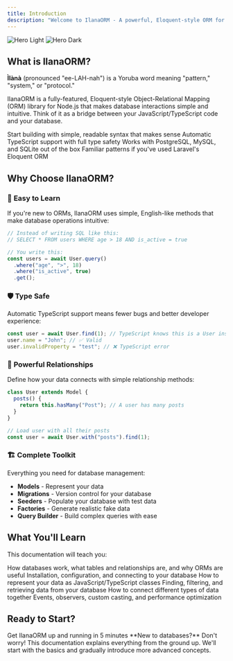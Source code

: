 ```yaml
---
title: Introduction
description: "Welcome to IlanaORM - A powerful, Eloquent-style ORM for Node.js"
---
```


<img className="block dark:hidden" src="/images/logo.png" alt="Hero Light" />
<img className="hidden dark:block" src="/images/logo.png" alt="Hero Dark" />

## What is IlanaORM?

**Ìlànà** (pronounced "ee-LAH-nah") is a Yoruba word meaning "pattern," "system," or "protocol."

IlanaORM is a fully-featured, Eloquent-style Object-Relational Mapping (ORM) library for Node.js that makes database interactions simple and intuitive. Think of it as a bridge between your JavaScript/TypeScript code and your database.

<CardGroup cols={2}>
  <Card title="Beginner Friendly" icon="graduation-cap" href="/quickstart">
    Start building with simple, readable syntax that makes sense
  </Card>
  <Card title="TypeScript Ready" icon="code" href="/essentials/models">
    Automatic TypeScript support with full type safety
  </Card>
  <Card title="Database Agnostic" icon="database" href="/database/connections">
    Works with PostgreSQL, MySQL, and SQLite out of the box
  </Card>
  <Card title="Laravel Inspired" icon="heart" href="/essentials/relationships">
    Familiar patterns if you've used Laravel's Eloquent ORM
  </Card>
</CardGroup>

## Why Choose IlanaORM?

### 🚀 **Easy to Learn**

If you're new to ORMs, IlanaORM uses simple, English-like methods that make database operations intuitive:

```javascript
// Instead of writing SQL like this:
// SELECT * FROM users WHERE age > 18 AND is_active = true

// You write this:
const users = await User.query()
  .where("age", ">", 18)
  .where("is_active", true)
  .get();
```

### 🛡️ **Type Safe**

Automatic TypeScript support means fewer bugs and better developer experience:

```typescript
const user = await User.find(1); // TypeScript knows this is a User instance
user.name = "John"; // ✅ Valid
user.invalidProperty = "test"; // ❌ TypeScript error
```

### 🔗 **Powerful Relationships**

Define how your data connects with simple relationship methods:

```javascript
class User extends Model {
  posts() {
    return this.hasMany("Post"); // A user has many posts
  }
}

// Load user with all their posts
const user = await User.with("posts").find(1);
```

### 🏗️ **Complete Toolkit**

Everything you need for database management:

- **Models** - Represent your data
- **Migrations** - Version control for your database
- **Seeders** - Populate your database with test data
- **Factories** - Generate realistic fake data
- **Query Builder** - Build complex queries with ease

## What You'll Learn

This documentation will teach you:

<AccordionGroup>
  <Accordion title="Database Basics" icon="database">
    How databases work, what tables and relationships are, and why ORMs are
    useful
  </Accordion>

  <Accordion title="Setting Up IlanaORM" icon="gear">
    Installation, configuration, and connecting to your database
  </Accordion>

  <Accordion title="Creating Models" icon="cube">
    How to represent your data as JavaScript/TypeScript classes
  </Accordion>

  <Accordion title="Querying Data" icon="magnifying-glass">
    Finding, filtering, and retrieving data from your database
  </Accordion>

  <Accordion title="Relationships" icon="link">
    How to connect different types of data together
  </Accordion>

  <Accordion title="Advanced Features" icon="rocket">
    Events, observers, custom casting, and performance optimization
  </Accordion>
</AccordionGroup>

## Ready to Start?

<Card title="Quick Start Guide" icon="play" href="/quickstart">
  Get IlanaORM up and running in 5 minutes
</Card>

<Tip>
  **New to databases?** Don't worry! This documentation explains everything from
  the ground up. We'll start with the basics and gradually introduce more
  advanced concepts.
</Tip>
